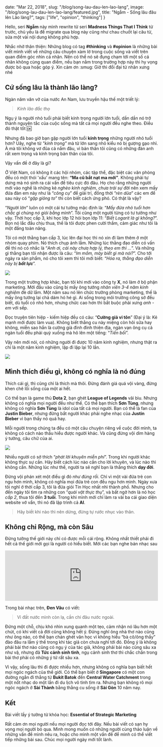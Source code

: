 
  date: "Mar 22, 2018",
  slug: "/blog/song-lau-dau-len-lao-lang",
  image: "/blog/song-lau-dau-len-lao-lang/featured.jpg",
  title: "Ngẫm - Sống lâu đâu lên Lão làng?",
  tags: ["life", "opinion", "thinking"]
}


Hello, seri **Ngẫm** này mình rewrite từ seri **Madness Things That I Think** từ trước, chủ yếu là để migrate qua blog này cũng như chau chuốt lại câu từ, sửa một vài nội dung không phù hợp.

Nhắc nhở thân thiện: Những blog có tag  **#thinking** và **#opinion** là những bài viết mình viết về những câu chuyện xàm lờ trong cuộc sống và viết trên quan điểm góc nhìn cá nhân. Nên có thể nó sẽ đụng chạm tới một số cá nhân không cùng quan điểm, nếu bạn nằm trong trường hợp này thì hy vọng được bỏ qua hoặc góp ý. Xin cảm ơn :smug: Giờ thì đổi đại từ nhân xưng nhé

## Cứ sống lâu là thành lão làng?

Ngàn năm văn vở của nước An Nam, lưu truyền hậu thế một triết lý:

> *Kính lão đắc thọ*

Ngụ ý là người nhỏ tuổi phải biết kính trọng người lớn tuổi, dần dần nó trở thành nguyên tắc của cuộc sống mà tất cả mọi người đều nghe theo. Điều đó thật tốt :ok:

Nhưng đã bao giờ bạn gặp người lớn tuổi **kính trọng** những người nhỏ tuổi hơn? Uây, nghe từ *"kính trọng"* mà từ lớn sang nhỏ kiểu nó bị gượng gạo nhỉ. À mà tôi không vơ đũa cả nắm đâu, vì bản thân tôi cũng có những đàn anh rất xem trọng và kính trọng bản thân của tôi.

Vậy vấn đề ở đây là gì?

Ở Việt Nam, có không ít các hội nhóm, các tập thể, đặc biệt các văn phòng đều có một thói 'xấu' mang tên: **“Ma cũ bắt nạt ma mới”**. Không phải tự dưng mà nó sinh ra cái vấn đề tiêu cực đó đâu. Họ cho rằng những người mới vào nghề là những kẻ *nghèo kinh nghiệm*, *chưa trải sự đời* nên xem mấy đứa đàn em này như là “*công cụ*” để giải trí, đồng thời “*rèn dũa*” các em để sau này có “*gặp giông to*” thì còn biết cách ứng phó. Có thật là vậy?

“*Người lớn*” luôn có một cái tư tưởng mặc định là: “*Mấy đứa nhỏ tuổi hơn chắc gì chúng nó giỏi bằng mình*”. Tôi cũng một người từng có tư tưởng như vậy. Thời học cấp 3, khi học lớp 12 hỏi bọn lớp 11: “*Biết Logarit là gì không?*”. Bọn nó lắc đầu chịu thua, thế là tôi được phen cười thầm, cảm giác như tôi là một đấng toàn năng.

Tôi có một thằng bạn cấp 3, lúc lên đại học thì nó xin đi làm thêm ở một nhóm quay phim. Nó thích chụp ảnh lắm. Những lúc thằng đạo diễn có vấn đề thì nó có nhắc là “*Anh ơi, cái này chưa hợp lý, theo em thì ...*”. Và những gì thằng bạn tôi nhận được là câu: “*Im mồm, mày biết gì mà nói?*”. Cho tới ngày ra sản phẩm, nó cho tôi xem thì tôi mới biết: “*Hóa ra, thằng đạo diễn này bị **bất lực***”.

<img src="/blog/song-lau-dau-len-lao-lang/01.jpg" />

Trong một trường hợp khác, bạn tôi khi mới vào công ty **X**, nó làm ở bộ phận marketing. Mới đầu vào cũng bị mấy ông tướng *nhân viên 3-4 năm kinh nghiệm* đè dữ lắm. Một năm sau nó lên chức trưởng phòng marketing, thế là mấy ông tướng lại chả dám hó hé gì. Ai sống trong môi trường công sở đều biết, dù tuổi có nhỏ hơn, nhưng chức cao hơn thì bắt buộc phải xưng *anh - em* với sếp.

Đọc truyện tiên hiệp - kiếm hiệp đều có câu: “**Cường giả vi tôn**” (Đại ý là: Kẻ mạnh mới được làm vua). Không biết thằng cu này miệng còn hôi sữa hay không, miễn sao hắn là cường giả đỉnh đỉnh thiên địa, ngàn vạn ông cụ cả ngàn tuổi đều phải quỳ xuống mà hô lên một tiếng: “*Tiền bối*”.

Vậy nên mới nói, có những người đi được 10 năm kinh nghiệm, nhưng thật ra chỉ là một năm kinh nghiệm, lặp đi lặp lại 10 lần.

<img src="/blog/song-lau-dau-len-lao-lang/02.jpg" />

## Mình thích điều gì, không có nghĩa là nó đúng

Thích cái gì, thì cũng chỉ là thích mà thôi. Đừng đánh giá quá vội vàng, đừng khen chê lối sống của một ai hết.

Có thể bạn là game thủ **Dota 2**, bạn ghét **League of Legends** vãi bìu. Nhưng không có nghĩa mọi người đều như thế. Có thể bạn thích **Sơn Tùng**, nhưng không có nghĩa **Sơn Tùng** là idol của tất cả mọi người. Bạn có thể là fan của **Justin Bieber**, nhưng đừng bắt người khác phải nghe nhạc của **Justin Bieber** vì bạn thấy nó quá hay.

Mỗi người trong chúng ta đều có một câu chuyện riêng về cuộc đời mình, ta không có cách nào thấu hiểu được người khác. Và cũng đừng vội dìm hàng ý tưởng, câu chữ của ai.

<img src="/blog/song-lau-dau-len-lao-lang/03.jpg" />

Nhiều người có sở thích “*phát lời khuyên miễn phí*”. Trong khi người khác không thực sự cần. Hãy biết cách lúc nào cần cho lời khuyên, và lúc nào thì không cần. Những lúc như thế, người ta sẽ nghĩ bạn là thằng thích **dạy đời**.

Đừng vội phán xét một điều gì đó *như đúng rồi*. Chỉ vì một vài đứa trẻ con ngu hơn mình, không có nghĩa mọi đứa trẻ con đều ngu hơn mình. Ngày xưa tôi nghĩ ở thời cấp 3, tôi là đứa giỏi Tin Học nhất nhì thành phố. Nhưng cho đến ngày tôi tìm ra những con “*quái vật thực thụ*”, và bất ngờ hơn là nó học *cấp 2*, thua tôi đến **3 tuổi**. Trong khi mình mới chỉ làm ra vài ba cái giao diện website vớ vẩn, thì nó đã lập trình cả **AI**.

> Hãy biết khi nào thì nên dừng, đừng tự rước nhục vào thân.

## Không chỉ Rộng, mà còn Sâu

Đừng tưởng thế giới này chỉ có được mỗi cái rộng. Không nhất thiết phải đi hết cả thế giới mới gọi là người có hiểu biết. Mời các bạn nghe bản nhạc sau

<iframe width="100%" height="166" scrolling="no" frameBorder="no" allow="autoplay" src="https://w.soundcloud.com/player/?url=https%3A//api.soundcloud.com/tracks/176980481&color=%23ff5500&auto_play=false&hide_related=false&show_comments=true&show_user=true&show_reposts=false&show_teaser=true"></iframe>

Trong bài nhạc trên, **Đen Vâu** có viết:

> Vì đất nước mình còn lạ, cần chi đâu nước ngoài.

Đứng một chỗ, chịu khó nhìn xung quanh một tẹo, cảm nhận nó lâu hơn một chút, có khi viết cả đời cũng không hết ý. Đừng nghĩ ông nhà thơ nào cũng như ông nào, có thể bạn chán ghét văn học vì không hiểu “bà cô/ông thầy” đào đâu ra lắm ý thế trong khi tác giả còn chưa nghĩ tới đó. Đồng ý là không phải bài thơ nào cũng có ngụ ý của tác giả, không phải bài nào cũng sâu xa như vậ, nhưng đã **Tức cảnh sinh tình**, ngụ cảnh sinh thơ thì chắc chắn trong bài thơ phải có những ý tứ rất sâu xa.

Vì vậy, sống lâu thì đi được nhiều hơn, nhưng không có nghĩa bạn biết hết mọi ngóc ngách của thế giới. Có thể bạn biết ở **Singapore** có một con đường ngắn đi thẳng từ **Bukit Batok** đến **Central Water Catchment** trong một nốt nhạc do một lần đi du lịch vô tình tìm ra. Nhưng bạn không rõ mọi ngóc ngách ở **Sài Thành** bằng thằng cu sống ở **Sài Gòn** 10 năm nay.

## Kết

Bài viết lấy ý tưởng từ khóa học: **Essential of Strategic Marketing**

Rất cảm ơn mọi người nếu mọi người đọc tới đây. Nếu bài viết có sạn hy vọng mọi người bỏ qua. Mình mong muốn có những người cùng thảo luận về những vấn đề mình nêu ra, hoặc cho mình một vấn đề để mình có thể viết tiếp những bài sau. Chúc mọi người ngày mới tốt lành.

